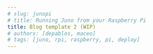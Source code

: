 ```yaml
---
# slug: junopi
# title: Running Juno from your Raspberry Pi
title: Blog template 2 (WIP)
# authors: [depablos, maceo]
# tags: [juno, rpi, raspberry, pi, deploy]
---
```


<!-- Juno is a node which aims to help **decentralise StarkNet, a prominent Ethereum Layer 2**.

For its mission to be achieved, it needs people to **start running their own node**.

To become one of the early few making StarkNet better, read below.

### Disclaimer

In this short article we lay out the steps to get a Raspberry PI with a working [Raspbian](https://www.raspbian.org/)
installation to run the Juno StarkNet node. We assume that you have access as a root user to the Pi.

At time of writing, **both StarkNet and Juno are still in an early release**. Expect this guide and required steps to change often!

For the latest on the project, check out our [Github repo](https://github.com/NethermindEth/juno), and refer to our
[Documentation](https://gojuno.xyz/).

The disk space issues are currently work in progress, and will be addressed in an upcoming new release.

## Main Features

- [Get and Sync state from Layer 1](https://gojuno.xyz/docs/features/sync) (Ethereum).
- [Get and Sync state from API](https://gojuno.xyz/docs/features/sync) (Feeder Gateway).
- Store [StarkNet State](https://gojuno.xyz/docs/features/sync) locally.
- Store StarkNet Transactions.
- Store StarkNet Blocks.
- Store the ABI of StarkNet contracts.
- Ethereum-like [Json RPC Server](https://gojuno.xyz/docs/features/rpc) following
  [this spec](https://github.com/starkware-libs/starknet-specs/blob/master/api/starknet_api_openrpc.json).
  in the same way you would call the feeder gateway, where using the same params will return the same response.
- [CLI](https://gojuno.xyz/docs/features/cli) for general StarkNet tools.
- [Metrics](https://gojuno.xyz/docs/features/metrics) using Prometheus.

## Installation

### Specification 🤖

    - Raspberry 4 (model B) - 4GB
    - MicroSD card - 16GB+ (Class 10 Minimum)
    - Power supply
    - Internet connection (ethernet preferrable)
    - USB keyboard, a monitor, and an HDMI cable to interact with the computer or .

    - [Install Raspbian](https://www.raspbian.org/)
    - [Install Golang (see below)](https://golang.org/doc/install)
    - [Have make installed](https://golang.org/doc/install#make)

### Get Golang 🦫

Ensure that your Raspberry Pi is up-to-date.

```bash
sudo apt update
sudo apt full-upgrade
```

Check the [Golang download website](https://go.dev/dl/) for the latest armv6l version. At time of writing, we would download go 1.18.3.

```bash
wget https://go.dev/dl/go1.18.3.linux-armv6l.tar.gz -O go.tar.gz
```

Now extract the tarball into your /usr/local/ directory (root access required).

```bash
sudo tar -C /usr/local -xzf go.tar.gz
```

Add the following to your shell config (usually ~/.bashrc).
If you have no preferred text editor, you can use `nano ~/.bashrc` to edit your bash config from the terminal.

```bash
# ~/.bashrc
export GOPATH=$HOME/go
export PATH=/usr/local/go/bin:$PATH:$GOPATH/bin
```

Afterwards press `CTRL` + `X` and then `Y` to exit the nano text editor and save the file.

Finally, as your `.bashrc` is only initialised when the shell is started, you need to source the new `~/.bashrc` to update available commands.

```bash
source ~/.bashrc
```

You should now have a working Golang installation in your Raspberry Pi. You can check it typing:

```bash
go version
```

### Install Juno ⚙️

To install `juno`, the StarkNet node:

```bash
go install github.com/NethermindEth/juno/cmd/juno@latest
```

To install `juno-cli`, the separate tool for interacting with StarkNet:

```bash
go install github.com/NethermindEth/juno/cmd/juno-cli@latest
```

For details about the configuration you can look at
the [config file description](https://gojuno.xyz/docs/running/config).

## Configuring juno

Usually, when you first run Juno, a [config file](https://gojuno.xyz/docs/running/config) will be created in
`/home/pi/.config/juno/juno.yaml` in your home directory.

When syncing the StarkNet state from a Raspberry Pi, we expect you to have at least 64GB. In case of you don't have
this space, you can run it using an SSD, ensuring that the property `db_path` points to the external SSD:

```yaml
# juno.yaml
db_path: /path/to/ssd/database/here
``` -->
